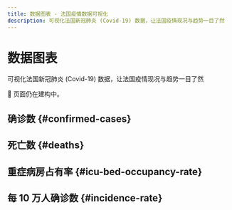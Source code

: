 ```yaml
---
title: 数据图表 - 法国疫情数据可视化
description: 可视化法国新冠肺炎 (Covid-19) 数据，让法国疫情现况与趋势一目了然
---
```



<h1 className="pages--h1">数据图表</h1>

<p className="subtitle">可视化法国新冠肺炎 (Covid-19) 数据，让法国疫情现况与趋势一目了然</p>

<div className="comment--translc_gray">🚧 页面仍在建构中。</div>

## 确诊数 {#confirmed-cases}

<CasesTrend />

## 死亡数 {#deaths}

<DeathsTrend />

## 重症病房占有率 {#icu-bed-occupancy-rate}

<IcuOccupRTrend />

## 每 10 万人确诊数 {#incidence-rate}

<IncidRTrend />
